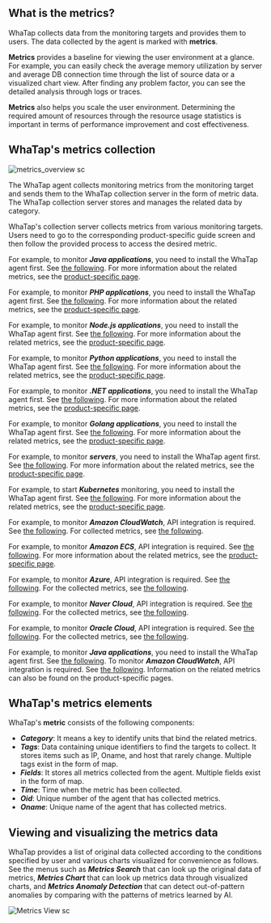 <!-- 메트릭스 정의 -->

## What is the metrics?

WhaTap collects data from the monitoring targets and provides them to users. The data collected by the agent is marked with **metrics**. 

<!-- 메트릭스 효용성 안내 -->

**Metrics** provides a baseline for viewing the user environment at a glance. For example, you can easily check the average memory utilization by server and average DB connection time through the list of source data or a visualized chart view. After finding any problem factor, you can see the detailed analysis through logs or traces. 

**Metrics** also helps you scale the user environment. Determining the required amount of resources through the resource usage statistics is important in terms of performance improvement and cost effectiveness.

<!-- 메트릭스 수집 방식 -->

## WhaTap's metrics collection

<div style={{textAlign: 'center'}}>

![metrics_overview sc](/img/metrics-overview.png)

</div>

The WhaTap agent collects monitoring metrics from the monitoring target and sends them to the WhaTap collection server in the form of metric data. The WhaTap collection server stores and manages the related data by category. 

WhaTap's collection server collects metrics from various monitoring targets. Users need to go to the corresponding product-specific guide screen and then follow the provided process to access the desired metric. 

<InDoc product='java'>

For example, to monitor **_Java applications_**, you need to install the WhaTap agent first. See [the following](../java/install-agent). For more information about the related metrics, see the [product-specific page](../java/metrics-app).

</InDoc>

<InDoc product='php'>

For example, to monitor **_PHP applications_**, you need to install the WhaTap agent first. See [the following](../php/install-agent). For more information about the related metrics, see the [product-specific page](../php/metrics-app).

</InDoc>

<InDoc product='nodejs'>

For example, to monitor **_Node.js applications_**, you need to install the WhaTap agent first. See [the following](../nodejs/install-agent). For more information about the related metrics, see the [product-specific page](../nodejs/metrics-app).

</InDoc>

<InDoc product='python'>

For example, to monitor **_Python applications_**, you need to install the WhaTap agent first. See [the following](../python/install-agent). For more information about the related metrics, see the [product-specific page](../python/metrics-app).

</InDoc>

<InDoc product='dotnet'>

For example, to monitor **_.NET applications_**, you need to install the WhaTap agent first. See [the following](../dotnet/install-agent). For more information about the related metrics, see the [product-specific page](../dotnet/metrics-app).

</InDoc>

<InDoc product='golang'>

For example, to monitor **_Golang applications_**, you need to install the WhaTap agent first. See [the following](../golang/install-agent). For more information about the related metrics, see the [product-specific page](../golang/metrics-app).

</InDoc>

<InDoc product='server'>

For example, to monitor **_servers_**, you need to install the WhaTap agent first. See [the following](../server/install-agent). For more information about the related metrics, see the [product-specific page](../server/metrics-server).

</InDoc>

<InDoc product='kubernetes'>

For example, to start **_Kubernetes_** monitoring, you need to install the WhaTap agent first. See [the following](../kubernetes/install). For more information about the related metrics, see the [product-specific page](../kubernetes/metrics-kubernetes).

</InDoc>

<InDoc product='amazon-cloudwatch'>

For example, to monitor **_Amazon CloudWatch_**, API integration is required. See [the following](../amazon-cloudwatch/install-agent). For collected metrics, see [the following](https://docs.aws.amazon.com/en_us/AmazonCloudWatch/latest/monitoring/aws-services-cloudwatch-metrics.html).

</InDoc>

<InDoc product='amazon-ecs'>

For example, to monitor **_Amazon ECS_**, API integration is required. See [the following](../amazon-ecs/install-agent). For more information about the related metrics, see the [product-specific page](../amazon-ecs/dashboard).

</InDoc>

<InDoc product='azure'>

For example, to monitor **_Azure_**, API integration is required. See [the following](../azure/install-agent). For the collected metrics, see [the following](https://learn.microsoft.com/ko-kr/azure/azure-monitor/essentials/metrics-supported).

</InDoc>

<InDoc product='ncloud'>

For example, to monitor **_Naver Cloud_**, API integration is required. See [the following](../ncloud/install-agent). For the collected metrics, see [the following](https://api.ncloud-docs.com/docs/management-cloudinsight-productinfo).

</InDoc>

<InDoc product='oracle-cloud'>

For example, to monitor **_Oracle Cloud_**, API integration is required. See [the following](../oracle-cloud/install-agent). For the collected metrics, see [the following](https://docs.oracle.com/en-us/iaas/Content/Monitoring/Concepts/monitoringoverview.htm#SupportedServices).

</InDoc>

<InDoc product='metrics'>

For example, to monitor **_Java applications_**, you need to install the WhaTap agent first. See [the following](../java/install-agent). To monitor **_Amazon CloudWatch_**, API integration is required. See [the following](../amazon-cloudwatch/install-agent). Information on the related metrics can also be found on the product-specific pages.

</InDoc>

## WhaTap's metrics elements

WhaTap's **metric** consists of the following components:

-   **_Category_**: It means a key to identify units that bind the related metrics.
-   **_Tags_**: Data containing unique identifiers to find the targets to collect. It stores items such as IP, Oname, and host that rarely change. Multiple tags exist in the form of map.
-   **_Fields_**: It stores all metrics collected from the agent. Multiple fields exist in the form of map.
-   **_Time_**: Time when the metric has been collected.
-   **_Oid_**: Unique number of the agent that has collected metrics.
-   **_Oname_**: Unique name of the agent that has collected metrics.

## Viewing and visualizing the metrics data

WhaTap provides a list of original data collected according to the conditions specified by user and various charts visualized for convenience as follows. See the menus such as **_Metrics Search_** that can look up the original data of metrics, **_Metrics Chart_** that can look up metrics data through visualized charts, and **_Metrics Anomaly Detection_** that can detect out-of-pattern anomalies by comparing with the patterns of metrics learned by AI.

![Metrics View sc](/img/metrics-views.png)

<!-- 사용자는 와탭의 메트릭스 메뉴를 통해 사용자 지정 조건에 따라 원본 데이터 목록을 조회하거나 다양하게 시각화한 차트를 확인할 수 있습니다. -->

<!-- 

 
* ***Category***: 관련된 지표들을 묶는 단위입니다.
* ***Tags***: Data containing unique identifiers to find the targets to collect.
* ***Fields***: Metrics collected from the agent.
* ***Time***: Time when the metric has been collected.
* ***Oid***: Unique number of the agent that has collected metrics.
* ***Oname***: Unique name of the agent that has collected metrics.

Metrics can be sent to the WhaTap collection server from various monitoring targets. 
WhaTap's collection server collects metrics with various methods.
Metrics indicator information is also provided for each product. 

-->
